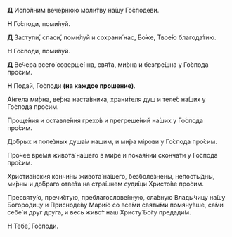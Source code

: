 **Д** Испо́лним вече́рнюю моли́тву на́шу Го́сподеви.

**Н** Го́споди, поми́луй.

**Д** Заступи́, спаси́, поми́луй и сохрани́ нас, Бо́же, Твое́ю благода́тию.

**Н** Го́споди, поми́луй.

**Д** Ве́чера всего́ соверше́нна, свя́та, ми́рна и безгре́шна у Го́спода про́сим.

**Н** Пода́й, Го́споди **(на каждое прошение)**.

А́нгела ми́рна, ве́рна наста́вника, храни́теля душ и теле́с на́ших у Го́спода про́сим.

Проще́ния и оставле́ния грехо́в и прегреше́ний на́ших у Го́спода про́сим.

До́брых и поле́зных душа́м нашим, и ми́ра мiрови у Го́спода про́сим.

Про́чее вре́мя живота́ на́шего в ми́ре и покая́нии сконча́ти у Го́спода про́сим.

Христиа́нския кончи́ны живота́ на́шего, безболе́знены, непосты́дны, ми́рны и до́браго отве́та на стра́шнем суди́щи Христо́ве про́сим.

Пресвяту́ю, пречи́стую, преблагослове́нную, сла́вную Влады́чицу на́шу Богоро́дицу и Присноде́ву Мари́ю со все́ми святы́ми помяну́вше, са́ми себе́ и друг дру́га, и весь живо́т наш Христу́ Бо́гу предади́м.

**Н** Тебе́, Го́споди.
